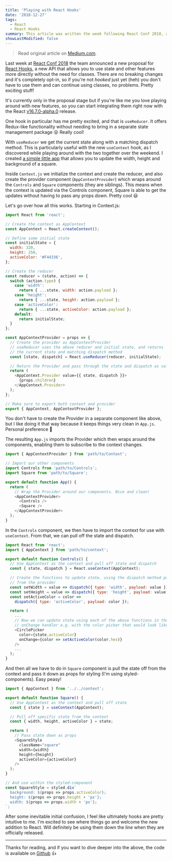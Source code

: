 ```yaml
---
title: 'Playing with React Hooks'
date: '2018-12-27'
tags:
  - React
  - React Hooks
summary: This article was written the week following React Conf 2018, after the team announced their proposal for React Hooks. Ported to this blog for historical purposes and nostalgia 😄
showLastModified: false
---
```


> Read original article on [Medium.com](https://medium.com/@melanieseltzer/playing-with-react-hooks-8f6141094432).

Last week at [React Conf 2018](https://conf.reactjs.org/) the team announced a new proposal for [React Hooks](https://reactjs.org/docs/hooks-intro.html), a new API that allows you to use state and other features more directly without the need for classes. There are no breaking changes and it's completely opt-in, so if you're not _hooked_ just yet (heh) you don't have to use them and can continue using classes, no problems. Pretty exciting stuff!

It's currently only in the proposal stage but if you're like me you love playing around with new features, so you can start integrating them right now with the React [v16.7.0-alpha.0](https://www.npmjs.com/package/react/v/16.7.0-alpha.0) release.

One hook in particular has me pretty excited, and that is `useReducer`. It offers Redux-like functionality without needing to bring in a separate state management package 😮 Really cool!

With `useReducer` we get the current state along with a matching dispatch method. This is particularly useful with the new `useContext` hook, as I discovered while playing around with the two together over the weekend. I created [a simple little app](https://react-hooks-example-app.netlify.app/) that allows you to update the width, height and background of a square.

Inside `Context.js` we initialize the context and create the reducer, and also create the provider component (`AppContextProvider`) which wraps around the `Controls` and `Square` components (they are siblings). This means when the context is updated via the Controls component, Square is able to get the updates without having to pass any props down. Pretty cool 😃

Let's go over how all this works. Starting in Context.js:

```js context.js
import React from 'react';

// Create the context as AppContext
const AppContext = React.createContext();

// Define some initial state
const initialState = {
  width: 320,
  height: 250,
  activeColor: '#F44336',
};

// Create the reducer
const reducer = (state, action) => {
  switch (action.type) {
    case 'width':
      return { ...state, width: action.payload };
    case 'height':
      return { ...state, height: action.payload };
    case 'activeColor':
      return { ...state, activeColor: action.payload };
    default:
      return initialState;
  }
};

const AppContextProvider = props => {
  // Create the provider as AppContextProvider
  // useReducer uses the above reducer and initial state, and returns
  // the current state and matching dispatch method
  const [state, dispatch] = React.useReducer(reducer, initialState);

  // Return the Provider and pass through the state and dispatch as value
  return (
    <AppContext.Provider value={{ state, dispatch }}>
      {props.children}
    </AppContext.Provider>
  );
};

// Make sure to export both context and provider
export { AppContext, AppContextProvider };
```

You don't have to create the Provider in a separate component like above, but I like doing it that way because it keeps things very clean in `App.js`. Personal preference 🤷‍

The resulting `App.js` imports the Provider which then wraps around the components, enabling them to subscribe to the context changes.

```js app.js
import { AppContextProvider } from 'path/to/Context';

// Import our other components
import Controls from 'path/to/Controls';
import Square from 'path/to/Square';

export default function App() {
  return (
    // Wrap the Provider around our components. Nice and clean!
    <AppContextProvider>
      <Controls />
      <Square />
    </AppContextProvider>
  );
}
```

In the `Controls` component, we then have to import the context for use with `useContext`. From that, we can pull off the state and dispatch.

```js controls.js
import React from 'react';
import { AppContext } from 'path/to/context';

export default function Controls() {
  // Use AppContext as the context and pull off state and dispatch
  const { state, dispatch } = React.useContext(AppContext);

  // Create the functions to update state, using the dispatch method passed in
  // from the provider
  const setWidth = value => dispatch({ type: 'width', payload: value });
  const setHeight = value => dispatch({ type: 'height', payload: value });
  const setActiveColor = color =>
    dispatch({ type: 'activeColor', payload: color });

  return (
    ...
    // Now we can update state using each of the above functions in the
    // onChange handler e.g. with the color picker that would look like:
    <CirclePicker
      color={state.activeColor}
      onChange={color => setActiveColor(color.hex)}
    />
    ...
  );
}
```

And then all we have to do in `Square` component is pull the state off from the context and pass it down as props for styling (I'm using styled-components). Easy peasy!

```js square.js
import { AppContext } from '../../context';

export default function Square() {
  // Use AppContext as the context and pull off state
  const { state } = useContext(AppContext);

  // Pull off specific state from the context
  const { width, height, activeColor } = state;

  return (
    // Pass state down as props
    <SquareStyle
      className="square"
      width={width}
      height={height}
      activeColor={activeColor}
    />
  );
}

// And use within the styled-component
const SquareStyle = styled.div`
  background: ${props => props.activeColor};
  height: ${props => props.height + 'px'};
  width: ${props => props.width + 'px'};
`;
```

After some inevitable initial confusion, I feel like ultimately hooks are pretty intuitive to me. I'm excited to see where things go and welcome the new addition to React. Will definitely be using them down the line when they are officially released.

---

Thanks for reading, and if you want to dive deeper into the above, the code is available on [Github](https://github.com/melanieseltzer/react-hooks) 👍
